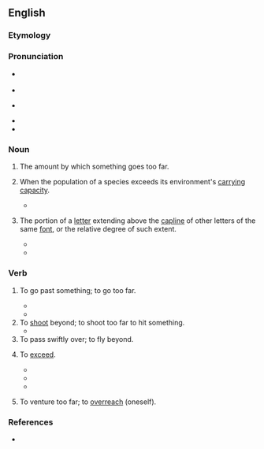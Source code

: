 ==English==

===Etymology===
{{prefix|en|over|shoot}}

===Pronunciation===
* {{q|noun}} {{a|US}} {{IPA|en|/ˈoʊ.vɚˌshut/}}
* {{audio|en|LL-Q1860 (eng)-Vealhurl-overshoot.wav |Audio (Southern England)}}
* {{q|verb}} {{a|US}} {{IPA|en|/ˌoʊ.vɚˈshut/}}
* {{audio|en|en-us-overshoot.ogg|Audio (US)}}
* {{rhymes|en|uːt|s=3}}

===Noun===
{{en-noun}}

# {{lb|en|countable}} The amount by which something goes too far.
#: {{ux|en|Let's see if we can predict and correct for the '''overshoot'''.}}
# {{lb|en|countable|ecology}} When the population of a species exceeds its environment's [[carrying capacity]].
#* {{quote-book|en|author=Donella Meadows|author2=Jorgen Randers|author3=Dennis Meadows|year=2004|title=Limits to Growth: The 30-Year Update|isbn=978-1-60358-155-4|chapter=Author's preface|passage=With appropriate choice and action such uncontrolled decline could be avoided; '''overshoot''' could instead be resolved by a conscious effort to reduce humanity's demand on the planet.}}
# {{lb|en|uncountable|typography|design}} The portion of a [[letter]] extending above the [[capline]] of other letters of the same [[font]], or the relative degree of such extent.
#* {{quote-book|en|2019|Reece Patton|Formatting for Print|passage=The portion resting beyond the capline or baseline is called '''overshoot'''.|url=https://books.google.com/books?id=7siSDwAAQBAJ&pg=PT15}}
#* {{quote-book|en|2020|Karen Cheng|Designing Type|edition=second|page=88|passage=The bowl of the D and the O are usually not identical, as most D forms do not have '''overshoot''' or undershoot.}}

===Verb===
{{en-verb|overshoots|overshooting|overshot}}

# To go past something; to go too far.
#: {{ux|en|When you drive, you must remember to not '''overshoot''' the parking space and end up with two wheels over the line.}}
#* {{quote-journal|en|year=1961|month=November|title=Talking of Trains: Aircraft on rail tracks|journal=Trains Illustrated|page=650|text=As a result of the accident at Southend Airport when a Hermes aircraft '''overshot''' the runway and fouled the down Shenfield to Southend Victoria line between [[Rochford]] and [[Prittlewell]], the Eastern Region is considering warning arrangements, which have already been provided on some lines running past aerodromes.}}
#* {{quote-journal|en|date=2021 December 15|author=Paul Clifton|title=There is nothing you can do|journal=RAIL|issue=946|page=37|text=A ScotRail Driver: [...] A good friend of mine '''overshot''' two stations back-to-back a couple of years ago. He tried to stop at one station and slid by it. Tried to stop at the next station. He slid by that, too.}} 
# To [[shoot]] beyond; to shoot too far to hit something.
#* {{RQ:South Twelve Sermons|passage=not to '''overshoot''' his game}}
# To pass swiftly over; to fly beyond.
# {{lb|en|figurative}} To [[exceed]].
#: {{ux|en|to '''overshoot''' the truth}}
#* {{quote-book|en|1782|{{w|William Cowper}}|Poems: by William Cowper, of the Inner Temple, Esq.|oclc=1205032248|chapter=Conversation|text=That fire abated that impells rash youth,<br>Proud of his speed to '''overshoot''' the truth,}}
#* {{quote-book|en|author=Donella Meadows|author2=Jorgen Randers|author3=Dennis Meadows|year=2004|title=Limits to Growth: The 30-Year Update|isbn=978-1-60358-155-4|chapter=Author's preface|passage=Measured this way humanity was last at sustainable levels in the 1980s. Now it has '''overshot''' by some 20 percent.}}
#* {{quote-book|en|year=2019|author=Reece Patton|title=Formatting for Print|passage=The amount a letter '''overshoots''' is based on the design, but your eye shouldn’t notice it.|url=https://books.google.com/books?id=7siSDwAAQBAJ&pg=PT15}}
# {{lb|en|reflexive}} To venture too far; to [[overreach]] (oneself).

===References===
* {{R:Lexico}}